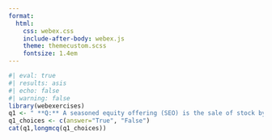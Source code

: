 ```yaml
---
format:
  html:
    css: webex.css
    include-after-body: webex.js
    theme: themecustom.scss
    fontsize: 1.4em
---
```


```r
#| eval: true
#| results: asis
#| echo: false
#| warning: false
library(webexercises)
q1 <- " **Q:** A seasoned equity offering (SEO) is the sale of stock by a company that is already publicly traded."
q1_choices <- c(answer="True", "False")
cat(q1,longmcq(q1_choices))
```
